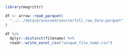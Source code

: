 ```r
library(magrittr)

df <- arrow::read_parquet(
  "../../data/processed/source/full_raw_data.parquet"
)

df %>% 
  dplyr::distinct(filename) %>% 
  readr::write_excel_csv("unique_file_name.csv")
```